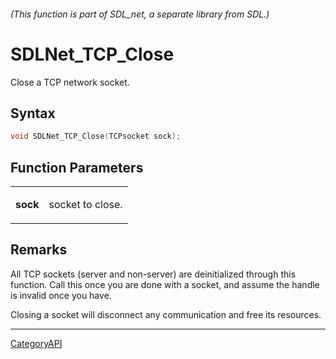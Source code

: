 ====== (This function is part of SDL_net, a separate library from SDL.) ======
= SDLNet_TCP_Close =

Close a TCP network socket.

== Syntax ==

<syntaxhighlight lang='c'>
void SDLNet_TCP_Close(TCPsocket sock);
</syntaxhighlight>

== Function Parameters ==

{|
|'''sock'''
|socket to close.
|}

== Remarks ==

All TCP sockets (server and non-server) are deinitialized through this
function. Call this once you are done with a socket, and assume the handle
is invalid once you have.

Closing a socket will disconnect any communication and free its resources.

----
[[CategoryAPI]]


